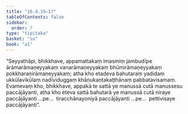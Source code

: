```yaml
---
title: "16.4.15–17"
tableOfContents: false
sidebar:
  order: 7
type: "tipitaka"
basket: "su"
book: "a1"
---
```



<DynamicBreadcrumb />

<Division number="336–338" book="a1" bookNo="15">

<Paragraph number="427" book="a1">
“Seyyathāpi, bhikkhave, appamattakaṃ imasmiṃ jambudīpe ārāmarāmaṇeyyakaṃ vanarāmaṇeyyakaṃ bhūmirāmaṇeyyakaṃ pokkharaṇirāmaṇeyyakaṃ; atha kho etadeva bahutaraṃ yadidaṃ ukkūlavikūlaṃ nadīviduggaṃ khāṇukaṇṭakaṭṭhānaṃ pabbatavisamaṃ. Evamevaṃ kho, bhikkhave, appakā te sattā ye manussā cutā manussesu paccājāyanti, atha kho eteva sattā bahutarā ye manussā cutā niraye paccājāyanti …pe…  tiracchānayoniyā paccājāyanti …pe…  pettivisaye paccājāyanti”.
</Paragraph>
</Division>